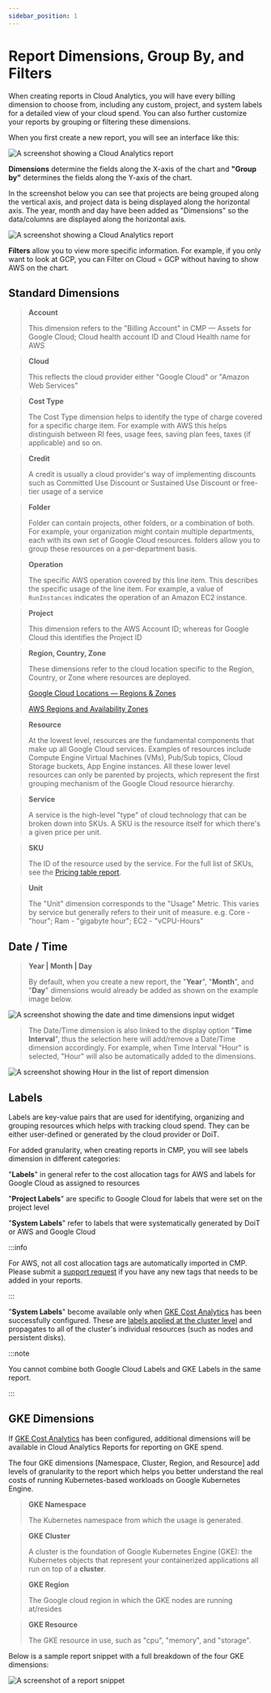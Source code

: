 ```yaml
---
sidebar_position: 1
---
```


# Report Dimensions, Group By, and Filters

When creating reports in Cloud Analytics, you will have every billing dimension to choose from, including any custom, project, and system labels for a detailed view of your cloud spend. You can also further customize your reports by grouping or filtering these dimensions.

When you first create a new report, you will see an interface like this:

![A screenshot showing a Cloud Analytics report](../../assets/png/cmp-new-report.png)

**Dimensions** determine the fields along the X-axis of the chart and **"Group by"** determines the fields along the Y-axis of the chart.

In the screenshot below you can see that projects are being grouped along the vertical axis, and project data is being displayed along the horizontal axis. The year, month and day have been added as "Dimensions" so the data/columns are displayed along the horizontal axis.

![A screenshot showing a Cloud Analytics report](../../assets/png/cmp-example-report-table.png)

**Filters** allow you to view more specific information. For example, if you only want to look at GCP, you can Filter on Cloud = GCP without having to show AWS on the chart.

## Standard Dimensions

> **Account**
>
> This dimension refers to the "Billing Account" in CMP &mdash; Assets for Google Cloud; Cloud health account ID and Cloud Health name for AWS

> **Cloud**
>
> This reflects the cloud provider either "Google Cloud" or "Amazon Web Services"

> **Cost Type**
>
> The Cost Type dimension helps to identify the type of charge covered for a specific charge item. For example with AWS this helps distinguish between RI fees, usage fees, saving plan fees, taxes (if applicable) and so on.

> **Credit**
>
> A credit is usually a cloud provider's way of implementing discounts such as Committed Use Discount or Sustained Use Discount or free-tier usage of a service

> **Folder**
>
> Folder can contain projects, other folders, or a combination of both. For example, your organization might contain multiple departments, each with its own set of Google Cloud resources. folders allow you to group these resources on a per-department basis.

> **Operation**
>
> The specific AWS operation covered by this line item. This describes the specific usage of the line item. For example, a value of `RunInstances` indicates the operation of an Amazon EC2 instance.

> **Project**
>
> This dimension refers to the AWS Account ID; whereas for Google Cloud this identifies the Project ID

> **Region, Country, Zone**
>
> These dimensions refer to the cloud location specific to the Region, Country, or Zone where resources are deployed.
>
> [Google Cloud Locations &mdash; Regions & Zones](https://cloud.google.com/about/locations/)
>
> [AWS Regions and Availability Zones](https://aws.amazon.com/about-aws/global-infrastructure/regions_az/)

> **Resource**
>
> At the lowest level, resources are the fundamental components that make up all Google Cloud services. Examples of resources include Compute Engine Virtual Machines (VMs), Pub/Sub topics, Cloud Storage buckets, App Engine instances. All these lower level resources can only be parented by projects, which represent the first grouping mechanism of the Google Cloud resource hierarchy.

> **Service**
>
> A service is the high-level "type" of cloud technology that can be broken down into SKUs. A SKU is the resource itself for which there's a given price per unit.

> **SKU**
>
> The ID of the resource used by the service. For the full list of SKUs, see the [Pricing table report](https://cloud.google.com/billing/docs/how-to/pricing-table).

> **Unit**
>
> The "Unit" dimension corresponds to the "Usage" Metric. This varies by service but generally refers to their unit of measure. e.g. Core - "hour"; Ram - "gigabyte hour"; EC2 - "vCPU-Hours"

## Date / Time

> **Year | Month | Day**
>
> By default, when you create a new report, the "**Year**", "**Month**", and "**Day**" dimensions would already be added as shown on the example image below.

![A screenshot showing the date and time dimensions input widget](../../assets/png/cmp-date-time-dimensions-widget.png)

> The Date/Time dimension is also linked to the display option "**Time Interval**", thus the selection here will add/remove a Date/Time dimension accordingly. For example, when Time Interval "Hour" is selected, "Hour" will also be automatically added to the dimensions.

![A screenshot showing Hour in the list of report dimension](../../assets/png/cmp-hour-report-dimension.png)

## Labels

Labels are key-value pairs that are used for identifying, organizing and grouping resources which helps with tracking cloud spend. They can be either user-defined or generated by the cloud provider or DoiT.

For added granularity, when creating reports in CMP, you will see labels dimension in different categories:

"**Labels**" in general refer to the cost allocation tags for AWS and labels for Google Cloud as assigned to resources

"**Project Labels**" are specific to Google Cloud for labels that were set on the project level

"**System Labels**" refer to labels that were systematically generated by DoiT or AWS and Google Cloud

:::info

For AWS, not all cost allocation tags are automatically imported in CMP. Please submit a [support request](../../services/consulting-support/index.mdx) if you have any new tags that needs to be added in your reports.

:::

"**System Labels**" become available only when [GKE Cost Analytics](../gke-cost-analytics.mdx) has been successfully configured. These are [labels applied at the cluster level](https://cloud.google.com/kubernetes-engine/docs/how-to/creating-managing-labels#about_labeling_clusters) and propagates to all of the cluster's individual resources (such as nodes and persistent disks).

:::note

You cannot combine both Google Cloud Labels and GKE Labels in the same report.

:::

## GKE Dimensions

If [GKE Cost Analytics](https://help.doit-intl.com/cloud-analytics/gke-cost-analytics) has been configured, additional dimensions will be available in Cloud Analytics Reports for reporting on GKE spend.

The four GKE dimensions \[Namespace, Cluster, Region, and Resource] add levels of granularity to the report which helps you better understand the real costs of running Kubernetes-based workloads on Google Kubernetes Engine.

> **GKE Namespace**
>
> The Kubernetes namespace from which the usage is generated.

> **GKE Cluster**
>
> A cluster is the foundation of Google Kubernetes Engine (GKE): the Kubernetes objects that represent your containerized applications all run on top of a **cluster**.

> **GKE Region**
>
> The Google cloud region in which the GKE nodes are running at/resides

> **GKE Resource**
>
> The GKE resource in use, such as "cpu", "memory", and "storage".

Below is a sample report snippet with a full breakdown of the four GKE dimensions:

![A screenshot of a report snippet](../../assets/png/cmp-report-snippet.png)
